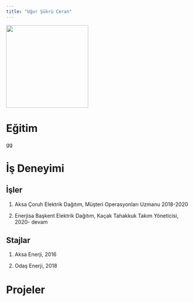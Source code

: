 ```yaml
---
title: "Uğur Şükrü Ceran"
---
```


![](images/be229806-37fd-4181-bc26-3e1c4e0b4f1a-01.jfif){fig-align="center" width="224"}

# Eğitim

gg

# İş Deneyimi

## İşler

1.  Aksa Çoruh Elektrik Dağıtım, Müşteri Operasyonları Uzmanu 2018-2020

2.  Enerjisa Başkent Elektrik Dağıtım, Kaçak Tahakkuk Takım Yöneticisi, 2020- devam

## Stajlar

1.  Aksa Enerji, 2016

2.  Odaş Enerji, 2018

# Projeler
